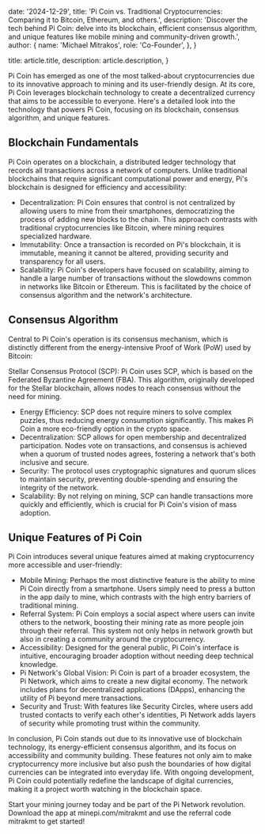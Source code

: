   date: '2024-12-29',
  title:
    'Pi Coin vs. Traditional Cryptocurrencies: Comparing it to Bitcoin, Ethereum, and others.',
  description:
    'Discover the tech behind Pi Coin: delve into its blockchain, efficient consensus algorithm, and unique features like mobile mining and community-driven growth.',
  author: {
    name: 'Michael Mitrakos',
    role: 'Co-Founder',
  },
}

  title: article.title,
  description: article.description,
}

Pi Coin has emerged as one of the most talked-about cryptocurrencies due to its innovative approach to mining and its user-friendly design. At its core, Pi Coin leverages blockchain technology to create a decentralized currency that aims to be accessible to everyone. Here's a detailed look into the technology that powers Pi Coin, focusing on its blockchain, consensus algorithm, and unique features.

## Blockchain Fundamentals

Pi Coin operates on a blockchain, a distributed ledger technology that records all transactions across a network of computers. Unlike traditional blockchains that require significant computational power and energy, Pi's blockchain is designed for efficiency and accessibility:

- Decentralization: Pi Coin ensures that control is not centralized by allowing users to mine from their smartphones, democratizing the process of adding new blocks to the chain. This approach contrasts with traditional cryptocurrencies like Bitcoin, where mining requires specialized hardware.
- Immutability: Once a transaction is recorded on Pi's blockchain, it is immutable, meaning it cannot be altered, providing security and transparency for all users.
- Scalability: Pi Coin's developers have focused on scalability, aiming to handle a large number of transactions without the slowdowns common in networks like Bitcoin or Ethereum. This is facilitated by the choice of consensus algorithm and the network's architecture.

## Consensus Algorithm

Central to Pi Coin's operation is its consensus mechanism, which is distinctly different from the energy-intensive Proof of Work (PoW) used by Bitcoin:

Stellar Consensus Protocol (SCP): Pi Coin uses SCP, which is based on the Federated Byzantine Agreement (FBA). This algorithm, originally developed for the Stellar blockchain, allows nodes to reach consensus without the need for mining.

- Energy Efficiency: SCP does not require miners to solve complex puzzles, thus reducing energy consumption significantly. This makes Pi Coin a more eco-friendly option in the crypto space.
- Decentralization: SCP allows for open membership and decentralized participation. Nodes vote on transactions, and consensus is achieved when a quorum of trusted nodes agrees, fostering a network that's both inclusive and secure.
- Security: The protocol uses cryptographic signatures and quorum slices to maintain security, preventing double-spending and ensuring the integrity of the network.
- Scalability: By not relying on mining, SCP can handle transactions more quickly and efficiently, which is crucial for Pi Coin's vision of mass adoption.

## Unique Features of Pi Coin

Pi Coin introduces several unique features aimed at making cryptocurrency more accessible and user-friendly:

- Mobile Mining: Perhaps the most distinctive feature is the ability to mine Pi Coin directly from a smartphone. Users simply need to press a button in the app daily to mine, which contrasts with the high entry barriers of traditional mining.
- Referral System: Pi Coin employs a social aspect where users can invite others to the network, boosting their mining rate as more people join through their referral. This system not only helps in network growth but also in creating a community around the cryptocurrency.
- Accessibility: Designed for the general public, Pi Coin's interface is intuitive, encouraging broader adoption without needing deep technical knowledge.
- Pi Network's Global Vision: Pi Coin is part of a broader ecosystem, the Pi Network, which aims to create a new digital economy. The network includes plans for decentralized applications (DApps), enhancing the utility of Pi beyond mere transactions.
- Security and Trust: With features like Security Circles, where users add trusted contacts to verify each other's identities, Pi Network adds layers of security while promoting trust within the community.

In conclusion, Pi Coin stands out due to its innovative use of blockchain technology, its energy-efficient consensus algorithm, and its focus on accessibility and community building. These features not only aim to make cryptocurrency more inclusive but also push the boundaries of how digital currencies can be integrated into everyday life. With ongoing development, Pi Coin could potentially redefine the landscape of digital currencies, making it a project worth watching in the blockchain space.

Start your mining journey today and be part of the Pi Network revolution. Download the app at minepi.com/mitrakmt and use the referral code mitrakmt to get started!
